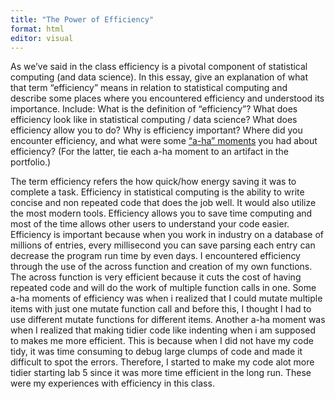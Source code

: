```yaml
---
title: "The Power of Efficiency"
format: html
editor: visual
---
```


As we've said in the class efficiency is a pivotal component of statistical computing (and data science). In this essay, give an explanation of what that term "efficiency" means in relation to statistical computing and describe some places where you encountered efficiency and understood its importance. Include: What is the definition of "efficiency"? What does efficiency look like in statistical computing / data science? What does efficiency allow you to do? Why is efficiency important? Where did you encounter efficiency, and what were some ["a-ha" moments](https://www.merriam-webster.com/dictionary/aha%20moment) you had about efficiency? (For the latter, tie each a-ha moment to an artifact in the portfolio.)

The term efficiency refers the how quick/how energy saving it was to complete a task. Efficiency in statistical computing is the ability to write concise and non repeated code that does the job well. It would also utilize the most modern tools. Efficiency allows you to save time computing and most of the time allows other users to understand your code easier. Efficiency is important because when you work in industry on a database of millions of entries, every millisecond you can save parsing each entry can decrease the program run time by even days. I encountered efficiency through the use of the across function and creation of my own functions. The across function is very efficient because it cuts the cost of having repeated code and will do the work of multiple function calls in one. Some a-ha moments of efficiency was when i realized that I could mutate multiple items with just one mutate function call and before this, I thought I had to use different mutate functions for different items. Another a-ha moment was when I realized that making tidier code like indenting when i am supposed to makes me more efficient. This is because when I did not have my code tidy, it was time consuming to debug large clumps of code and made it difficult to spot the errors. Therefore, I started to make my code alot more tidier starting lab 5 since it was more time efficient in the long run. These were my experiences with efficiency in this class.
